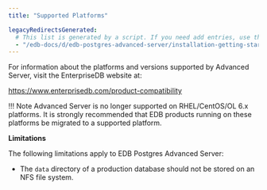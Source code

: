 ```yaml
---
title: "Supported Platforms"

legacyRedirectsGenerated:
  # This list is generated by a script. If you need add entries, use the `legacyRedirects` key.
  - "/edb-docs/d/edb-postgres-advanced-server/installation-getting-started/installation-guide-for-linux/13/supported_platforms.html"
---
```


<div id="supported_platorms" class="registered_link"></div>

For information about the platforms and versions supported by Advanced Server, visit the EnterpriseDB website at:

<https://www.enterprisedb.com/product-compatibility>

!!! Note
    Advanced Server is no longer supported on RHEL/CentOS/OL 6.x platforms. It is strongly recommended that EDB products running on these platforms be migrated to a supported platform.

**Limitations**

The following limitations apply to EDB Postgres Advanced Server:

-   The `data` directory of a production database should not be stored on an NFS file system.





